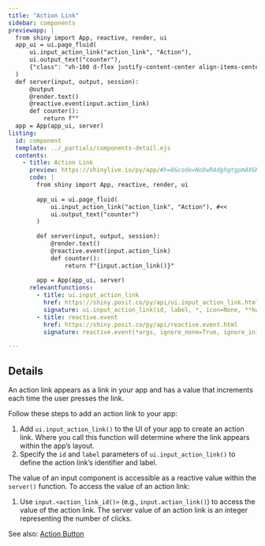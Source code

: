 ```yaml
---
title: "Action Link"
sidebar: components 
previewapp: |
  from shiny import App, reactive, render, ui
  app_ui = ui.page_fluid(
      ui.input_action_link("action_link", "Action"), 
      ui.output_text("counter"),
      {"class": "vh-100 d-flex justify-content-center align-items-center px-4"}
  )
  def server(input, output, session):
      @output
      @render.text()
      @reactive.event(input.action_link)
      def counter():
          return f""
  app = App(app_ui, server)
listing:
  id: component
  template: ../_partials/components-detail.ejs
  contents:
    - title: Action Link
      preview: https://shinylive.io/py/app/#h=0&code=NobwRAdghgtgpmAXGKAHVA6VBPMAaMAYwHsIAXOcpMAMwCdiYACAZwAsBLCbJjmVYnTJMAgujxM6cKITIcAbnAlSIAEzh0JAVw4AdCPrSoA+jqYBeJjqxQA5nGM0ANjtUAKfUy9WOGLqi0yYxk5UmMnLgBrDxRZDjCIiEjdfCYUkTjSFIBKCQBiAB4Cz29rYkCAoIoADzIYki1yDRz9bP19dRpWDUU6N39AiXKySokWOBYWeIhsxBKvAAFhyvmmBZV1OgwauraIbzWpEIU4DDhFcn6ISoxjhKi9g86mBqa+2dWDqTItOn2aFIgAZkW6ZCDhKJubIAXxS7Wg6AsonQbiMpg4Yx6GmyYGhAF0gAS000C00shorDkezkdncngkaw2EhYcBuHFIC0QwwAAozPDypBBZHQMFsyMNyUwDkc7JzhvEpGQVHQqkMwBg-sQuLSIBsMD4-MU0pFogtSVpUAZROg7GhULoOMyqXIFmBpgBdIA
      code: |
        from shiny import App, reactive, render, ui
        
        app_ui = ui.page_fluid(
            ui.input_action_link("action_link", "Action"), #<<
            ui.output_text("counter")
        )
        
        def server(input, output, session):
            @render.text()
            @reactive.event(input.action_link)
            def counter():
                return f"{input.action_link()}"
        
        app = App(app_ui, server)
      relevantfunctions:
        - title: ui.input_action_link
          href: https://shiny.posit.co/py/api/ui.input_action_link.html
          signature: ui.input_action_link(id, label, *, icon=None, **kwargs)
        - title: reactive.event
          href: https://shiny.posit.co/py/api/reactive.event.html
          signature: reactive.event(*args, ignore_none=True, ignore_init=False)

---
```


:::{#component}
:::

## Details

An action link appears as a link in your app and has a value that increments each time the user presses the link.

Follow these steps to add an action link to your app:

  1. Add `ui.input_action_link()` to the UI of your app to create an action link. Where you call this function will determine where the link appears within the app's layout.
  2. Specify the `id` and `label` parameters of `ui.input_action_link()` to define the action link's identifier and label. 
  
The value of an input component is accessible as a reactive value within the `server()` function. To access the value of an action link:

  1.  Use `input.<action_link_id()>` (e.g., `input.action_link()`) to access the value of the action link. The server value of an action link is an integer representing the number of clicks.

See also: [Action Button](action-button.qmd)